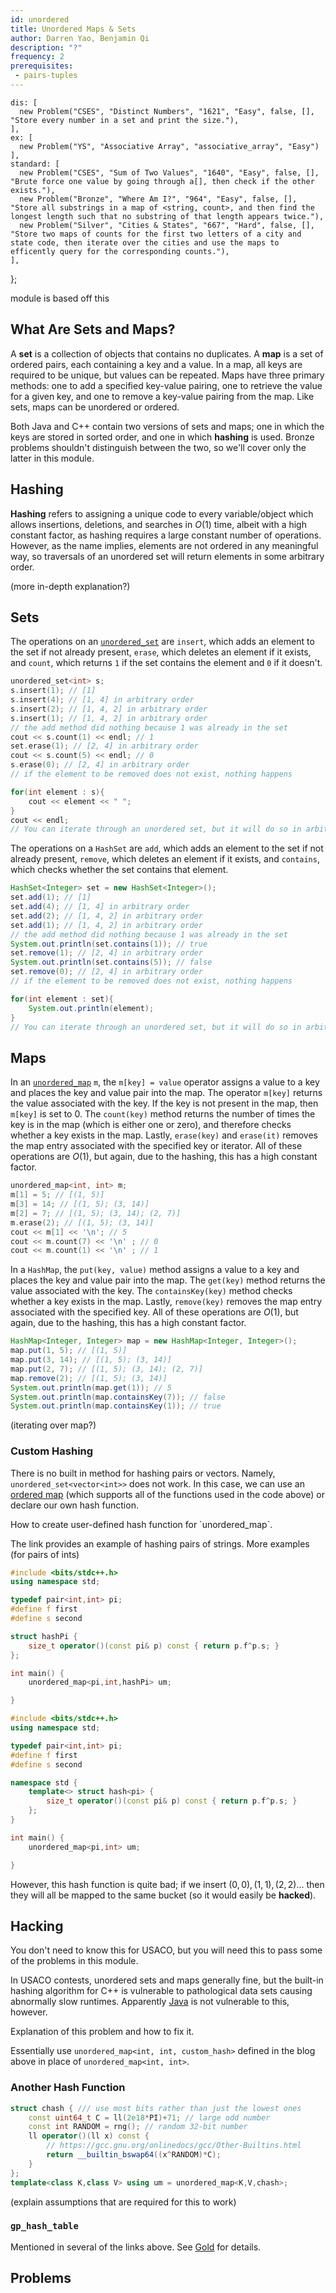 ```yaml
---
id: unordered
title: Unordered Maps & Sets
author: Darren Yao, Benjamin Qi
description: "?"
frequency: 2
prerequisites:
 - pairs-tuples
---
```



    dis: [
      new Problem("CSES", "Distinct Numbers", "1621", "Easy", false, [], "Store every number in a set and print the size."),
    ],
    ex: [
      new Problem("YS", "Associative Array", "associative_array", "Easy")
    ],
    standard: [
      new Problem("CSES", "Sum of Two Values", "1640", "Easy", false, [], "Brute force one value by going through a[], then check if the other exists."),
      new Problem("Bronze", "Where Am I?", "964", "Easy", false, [], "Store all substrings in a map of <string, count>, and then find the longest length such that no substring of that length appears twice."),
      new Problem("Silver", "Cities & States", "667", "Hard", false, [], "Store two maps of counts for the first two letters of a city and state code, then iterate over the cities and use the maps to efficently query for the corresponding counts."),
    ],
};

<Resources>
  <Resource source="IUSACO" title="4.3 - Sets & Maps">module is based off this</Resource>
</Resources>

## What Are Sets and Maps?

A **set** is a collection of objects that contains no duplicates. A **map** is a set of ordered pairs, each containing a key and a value. In a map, all keys are required to be unique, but values can be repeated. Maps have three primary methods: one to add a specified key-value pairing, one to retrieve the value for a given key, and one to remove a key-value pairing from the map. Like sets, maps can be unordered or ordered.

Both Java and C++ contain two versions of sets and maps; one in which the keys are stored in sorted order, and one in which **hashing** is used. Bronze problems shouldn't distinguish between the two, so we'll cover only the latter in this module.

## Hashing

**Hashing** refers to assigning a unique code to every variable/object which allows insertions, deletions, and searches in $O(1)$ time, albeit with a high constant factor, as hashing requires a large constant number of operations. However, as the name implies, elements are not ordered in any meaningful way, so traversals of an unordered set will return elements in some arbitrary order. 

(more in-depth explanation?)

<IncompleteSection />

## Sets

<Problems problems={problems.dis} />

<LanguageSection>

<CPPSection>

The operations on an [`unordered_set`](http://www.cplusplus.com/reference/unordered_set/unordered_set/) are `insert`, which adds an element to the set if not already present, `erase`, which deletes an element if it exists, and `count`, which returns `1` if the set contains the element and `0` if it doesn't.

```cpp
unordered_set<int> s;
s.insert(1); // [1]
s.insert(4); // [1, 4] in arbitrary order
s.insert(2); // [1, 4, 2] in arbitrary order
s.insert(1); // [1, 4, 2] in arbitrary order
// the add method did nothing because 1 was already in the set
cout << s.count(1) << endl; // 1
set.erase(1); // [2, 4] in arbitrary order
cout << s.count(5) << endl; // 0
s.erase(0); // [2, 4] in arbitrary order
// if the element to be removed does not exist, nothing happens

for(int element : s){
    cout << element << " ";
}
cout << endl;
// You can iterate through an unordered set, but it will do so in arbitrary order
```

</CPPSection>

<JavaSection>

The operations on a `HashSet` are `add`, which adds an element to the set if not already present, `remove`, which deletes an element if it exists, and `contains`, which checks whether the set contains that element.

```java
HashSet<Integer> set = new HashSet<Integer>();
set.add(1); // [1]
set.add(4); // [1, 4] in arbitrary order
set.add(2); // [1, 4, 2] in arbitrary order
set.add(1); // [1, 4, 2] in arbitrary order
// the add method did nothing because 1 was already in the set
System.out.println(set.contains(1)); // true
set.remove(1); // [2, 4] in arbitrary order
System.out.println(set.contains(5)); // false
set.remove(0); // [2, 4] in arbitrary order
// if the element to be removed does not exist, nothing happens

for(int element : set){
	System.out.println(element);
}
// You can iterate through an unordered set, but it will do so in arbitrary order
```

</JavaSection>

</LanguageSection>

## Maps

<Problems problems={problems.ex} />

<LanguageSection>

<CPPSection>

In an [`unordered_map`](http://www.cplusplus.com/reference/unordered_map/unordered_map/) `m`, the `m[key] = value` operator assigns a value to a key and places the key and value pair into the map. The operator `m[key]` returns the value associated with the key. If the key is not present in the map, then `m[key]` is set to 0. The `count(key)` method returns the number of times the key is in the map (which is either one or zero), and therefore checks whether a key exists in the map. Lastly, `erase(key)` and `erase(it)` removes the map entry associated with the specified key or iterator. All of these operations are $O(1)$, but again, due to the hashing, this has a high constant factor.

```cpp
unordered_map<int, int> m;
m[1] = 5; // [(1, 5)]
m[3] = 14; // [(1, 5); (3, 14)]
m[2] = 7; // [(1, 5); (3, 14); (2, 7)]
m.erase(2); // [(1, 5); (3, 14)]
cout << m[1] << '\n'; // 5
cout << m.count(7) << '\n' ; // 0
cout << m.count(1) << '\n' ; // 1
```

</CPPSection>

<JavaSection>

In a `HashMap`, the `put(key, value)` method assigns a value to a key and places the key and value pair into the map. The `get(key)` method returns the value associated with the key. The `containsKey(key)` method checks whether a key exists in the map. Lastly, `remove(key)` removes the map entry associated with the specified key. All of these operations are $O(1)$, but again, due to the hashing, this has a high constant factor.

```java
HashMap<Integer, Integer> map = new HashMap<Integer, Integer>();
map.put(1, 5); // [(1, 5)]
map.put(3, 14); // [(1, 5); (3, 14)]
map.put(2, 7); // [(1, 5); (3, 14); (2, 7)]
map.remove(2); // [(1, 5); (3, 14)]
System.out.println(map.get(1)); // 5
System.out.println(map.containsKey(7)); // false
System.out.println(map.containsKey(1)); // true
```

</JavaSection>

</LanguageSection>

(iterating over map?)

### Custom Hashing

There is no built in method for hashing pairs or vectors. Namely, `unordered_set<vector<int>>` does not work. In this case, we can use an [ordered map](../silver/intro-ordered) (which supports all of the functions used in the code above) or declare our own hash function.

<LanguageSection>

<CPPSection>

<Resources>
  <Resource source="Mark Nelson" title="Hash Functions for C++ Unordered Containers" url="https://marknelson.us/posts/2011/09/03/hash-functions-for-c-unordered-containers.html" starred>How to create user-defined hash function for `unordered_map`.</Resource>
</Resources>

The link provides an example of hashing pairs of strings. More examples (for pairs of ints)

```cpp
#include <bits/stdc++.h>
using namespace std;

typedef pair<int,int> pi;
#define f first
#define s second

struct hashPi {
	size_t operator()(const pi& p) const { return p.f^p.s; }
};

int main() {
	unordered_map<pi,int,hashPi> um;

}
```

```cpp
#include <bits/stdc++.h>
using namespace std;

typedef pair<int,int> pi;
#define f first
#define s second

namespace std {
	template<> struct hash<pi> {
		size_t operator()(const pi& p) const { return p.f^p.s; }
	};
}

int main() {
	unordered_map<pi,int> um;

}
```

However, this hash function is quite bad; if we insert $(0,0), (1,1), (2,2) \ldots$ then they will all be mapped to the same bucket (so it would easily be **hacked**).

</CPPSection>

</LanguageSection>

## Hacking

<Warning>

You don't need to know this for USACO, but you will need this to pass some of the problems in this module.

</Warning>

In USACO contests, unordered sets and maps generally fine, but the built-in hashing algorithm for C++ is vulnerable to pathological data sets causing abnormally slow runtimes. Apparently [Java](https://codeforces.com/blog/entry/62393?#comment-464875) is not vulnerable to this, however. 

<LanguageSection>

<CPPSection>

<Resources>
  <Resource title="Blowing up Unordered Map" source="CF" url="blog/entry/62393" starred>Explanation of this problem and how to fix it.</Resource>
</Resources>

Essentially use `unordered_map<int, int, custom_hash>` defined in the blog above in place of `unordered_map<int, int>`.

### Another Hash Function

<Resources>
  <Resource source="Benq (from KACTL)" title="HashMap" url="https://github.com/bqi343/USACO/blob/master/Implementations/content/data-structures/STL%20(5)/HashMap.h" starred> </Resource>
</Resources>

```cpp
struct chash { /// use most bits rather than just the lowest ones
	const uint64_t C = ll(2e18*PI)+71; // large odd number
	const int RANDOM = rng(); // random 32-bit number
	ll operator()(ll x) const { 
		// https://gcc.gnu.org/onlinedocs/gcc/Other-Builtins.html
		return __builtin_bswap64((x^RANDOM)*C); 
	}
};
template<class K,class V> using um = unordered_map<K,V,chash>;
```

(explain assumptions that are required for this to work)

</CPPSection>

</LanguageSection>

### `gp_hash_table`

Mentioned in several of the links above. See [Gold](../gold/faster-hashmap) for details.

## Problems

<Problems problems={problems.standard} />
